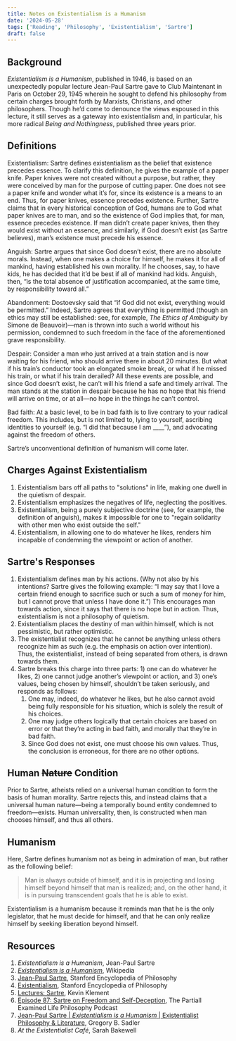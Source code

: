 ```yaml
---
title: Notes on Existentialism is a Humanism
date: '2024-05-28'
tags: ['Reading', 'Philosophy', 'Existentialism', 'Sartre']
draft: false
---
```


## Background
*Existentialism is a Humanism*, published in 1946, 
is based on an unexpectedly popular lecture Jean-Paul 
Sartre gave to Club Maintenant in Paris on October 29, 
1945 wherein he sought to defend his philosophy from 
certain charges brought forth by Marxists, Christians, 
and other philosophers. Though he’d come to denounce the 
views espoused in this lecture, it still serves as a 
gateway into existentialism and, in particular, his more radical *Being 
and Nothingness*, published three years prior.

## Definitions
Existentialism: Sartre defines existentialism as the 
belief that existence precedes essence. To clarify 
this definition, he gives the example of a paper knife. 
Paper knives were not created without a purpose, but 
rather, they were conceived by man for the purpose of 
cutting paper. One does not see a paper knife and wonder 
what it’s for, since its existence is a means to an end. 
Thus, for paper knives, essence precedes existence. 
Further, Sartre claims that in every historical conception 
of God, humans are to God what paper knives are to man, 
and so the existence of God implies that, for man, essence 
precedes existence. If man didn’t create paper knives, 
then they would exist without an essence, and similarly, 
if God doesn’t exist (as Sartre believes), man’s existence 
must precede his essence.

Anguish: Sartre argues that since God doesn’t exist, 
there are no absolute morals. Instead, when one makes 
a choice for himself, he makes it for all of mankind, 
having established his own morality. If he chooses, 
say, to have kids, he has decided that it’d be best if 
all of mankind had kids. Anguish, then, “is the total 
absence of justification accompanied, at the same time, 
by responsibility toward all.”

Abandonment: Dostoevsky said that “if God did not exist, 
everything would be permitted.” Indeed, Sartre agrees 
that everything is permitted (though an ethics may still 
be established: see, for example, *The Ethics of Ambiguity* 
by Simone de Beauvoir)—man is thrown into such a world 
without his permission, condemned to such freedom in the 
face of the aforementioned grave responsibility.

Despair: Consider a man who just arrived at a train station 
and is now waiting for his friend, who should arrive there 
in about 20 minutes. But what if his train’s conductor took 
an elongated smoke break, or what if he missed his train, 
or what if his train derailed? All these events are possible, 
and since God doesn’t exist, he can’t will his friend a safe 
and timely arrival. The man stands at the station in despair 
because he has no hope that his friend will arrive on time, 
or at all—no hope in the things he can’t control.

Bad faith: At a basic level, to be in bad faith is to live 
contrary to your radical freedom. This includes, but is 
not limited to, lying to yourself, ascribing identities to 
yourself (e.g. “I did that because I am ____”), and advocating 
against the freedom of others.

Sartre’s unconventional definition of humanism will come later.

## Charges Against Existentialism
1. Existentialism bars off all paths to "solutions" in life,
making one dwell in the quietism of despair.
2. Existentialism emphasizes the negatives of life, neglecting
the positives.
3. Existentialism, being a purely subjective doctrine (see,
for example, the definition of anguish), makes it impossible for
one to "regain solidarity with other men who exist outside the self."
4. Existentialism, in allowing one to do whatever he likes,
renders him incapable of condemning the viewpoint or action of another.

## Sartre's Responses
1. Existentialism defines man by his actions. 
(Why not also by his intentions? Sartre gives the 
following example: “I may say that I love a certain 
friend enough to sacrifice such or such a sum of money 
for him, but I cannot prove that unless I have done it.”) 
This encourages man towards action, since it says that 
there is no hope but in action. Thus, existentialism is 
not a philosophy of quietism.
2. Existentialism places the destiny of man within himself, 
which is not pessimistic, but rather optimistic.
3. The existentialist recognizes that he cannot be anything 
unless others recognize him as such (e.g. the emphasis on 
action over intention). Thus, the existentialist, instead 
of being separated from others, is drawn towards them.
4. Sartre breaks this charge into three parts: 1) 
one can do whatever he likes, 2) one cannot judge another’s 
viewpoint or action, and 3) one’s values, being chosen 
by himself, shouldn’t be taken seriously, and responds as follows:
    1. One may, indeed, do whatever he likes, but he also cannot 
    avoid being fully responsible for his situation, which is 
    solely the result of his choices.
    2. One may judge others logically that certain choices are 
    based on error or that they’re acting in bad faith, and 
    morally that they’re in bad faith.
    3. Since God does not exist, one must choose his own values. 
    Thus, the conclusion is erroneous, for there are no other options.

## Human ~~Nature~~ Condition
Prior to Sartre, atheists relied on a universal human 
condition to form the basis of human morality. Sartre 
rejects this, and instead claims that a universal human 
nature—being a temporally bound entity condemned to 
freedom—exists. Human universality, then, is constructed 
when man chooses himself, and thus all others.

## Humanism
Here, Sartre defines humanism not as being in admiration of man, 
but rather as the following belief:

>Man is always outside of himself, and it is in projecting and 
losing himself beyond himself that man is realized; and, on 
the other hand, it is in pursuing transcendent goals that he 
is able to exist.

Existentialism is a humanism because it reminds man that he is 
the only legislator, that he must decide for himself, and that 
he can only realize himself by seeking liberation beyond himself.

## Resources
1. *Existentialism is a Humanism*, Jean-Paul Sartre
2. [*Existentialism is a Humanism*](https://en.wikipedia.org/wiki/Existentialism_Is_a_Humanism), 
Wikipedia
3. [Jean-Paul Sartre](https://plato.stanford.edu/entries/sartre/),
Stanford Encyclopedia of Philosophy
4. [Existentialism](https://plato.stanford.edu/entries/existentialism/),
Stanford Encyclopedia of Philosophy
4. [Lectures: Sartre](https://people.umass.edu/klement/100/sartre-lect.html),
Kevin Klement
5. [Episode 87: Sartre on Freedom and Self-Deception](https://partiallyexaminedlife.com/2014/01/01/ep87-sartre/),
The Partiall Examined Life Philosophy Podcast
6. [Jean-Paul Sartre | *Existentialism is a Humanism* | Existentialist Philosophy & Literature](https://youtu.be/gBjJstjBJlw?si=1bNIgHEyKQGqYf5I),
Gregory B. Sadler
7. *At the Existentialist Café*, Sarah Bakewell
